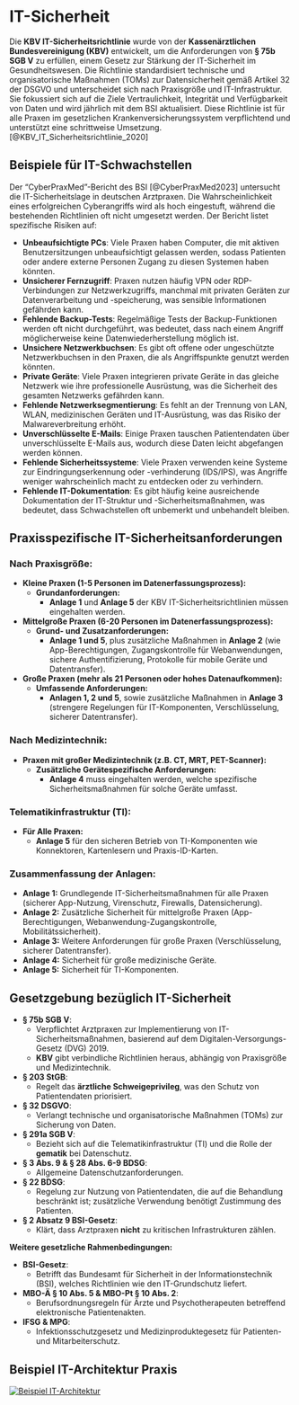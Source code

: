 # IT-Sicherheit

Die **KBV IT-Sicherheitsrichtlinie** wurde von der **Kassenärztlichen Bundesvereinigung (KBV)** entwickelt, um die Anforderungen von **§ 75b SGB V** zu erfüllen, einem Gesetz zur Stärkung der IT-Sicherheit im Gesundheitswesen. Die Richtlinie standardisiert technische und organisatorische Maßnahmen (TOMs) zur Datensicherheit gemäß Artikel 32 der DSGVO und unterscheidet sich nach Praxisgröße und IT-Infrastruktur. Sie fokussiert sich auf die Ziele Vertraulichkeit, Integrität und Verfügbarkeit von Daten und wird jährlich mit dem BSI aktualisiert. Diese Richtlinie ist für alle Praxen im gesetzlichen Krankenversicherungssystem verpflichtend und unterstützt eine schrittweise Umsetzung. [@KBV_IT_Sicherheitsrichtlinie_2020]

## Beispiele für IT-Schwachstellen

Der "CyberPraxMed"-Bericht des BSI [@CyberPraxMed2023] untersucht die IT-Sicherheitslage in deutschen Arztpraxen. Die Wahrscheinlichkeit eines erfolgreichen Cyberangriffs wird als hoch eingestuft, während die bestehenden Richtlinien oft nicht umgesetzt werden. Der Bericht listet spezifische Risiken auf: 

- **Unbeaufsichtigte PCs**: Viele Praxen haben Computer, die mit aktiven Benutzersitzungen unbeaufsichtigt gelassen werden, sodass Patienten oder andere externe Personen Zugang zu diesen Systemen haben könnten.
- **Unsicherer Fernzugriff**: Praxen nutzen häufig VPN oder RDP-Verbindungen zur Netzwerkzugriffs, manchmal mit privaten Geräten zur Datenverarbeitung und -speicherung, was sensible Informationen gefährden kann.
- **Fehlende Backup-Tests**: Regelmäßige Tests der Backup-Funktionen werden oft nicht durchgeführt, was bedeutet, dass nach einem Angriff möglicherweise keine Datenwiederherstellung möglich ist.
- **Unsichere Netzwerkbuchsen**: Es gibt oft offene oder ungeschützte Netzwerkbuchsen in den Praxen, die als Angriffspunkte genutzt werden könnten.
- **Private Geräte**: Viele Praxen integrieren private Geräte in das gleiche Netzwerk wie ihre professionelle Ausrüstung, was die Sicherheit des gesamten Netzwerks gefährden kann.
- **Fehlende Netzwerksegmentierung**: Es fehlt an der Trennung von LAN, WLAN, medizinischen Geräten und IT-Ausrüstung, was das Risiko der Malwareverbreitung erhöht.
- **Unverschlüsselte E-Mails**: Einige Praxen tauschen Patientendaten über unverschlüsselte E-Mails aus, wodurch diese Daten leicht abgefangen werden können.
- **Fehlende Sicherheitssysteme**: Viele Praxen verwenden keine Systeme zur Eindringungserkennung oder -verhinderung (IDS/IPS), was Angriffe weniger wahrscheinlich macht zu entdecken oder zu verhindern.
- **Fehlende IT-Dokumentation**: Es gibt häufig keine ausreichende Dokumentation der IT-Struktur und -Sicherheitsmaßnahmen, was bedeutet, dass Schwachstellen oft unbemerkt und unbehandelt bleiben.

## Praxisspezifische IT-Sicherheitsanforderungen

### **Nach Praxisgröße:**

- **Kleine Praxen (1-5 Personen im Datenerfassungsprozess):**
  - **Grundanforderungen:**
    - **Anlage 1** und **Anlage 5** der KBV IT-Sicherheitsrichtlinien müssen eingehalten werden.

- **Mittelgroße Praxen (6-20 Personen im Datenerfassungsprozess):**
  - **Grund- und Zusatzanforderungen:**
    - **Anlage 1 und 5**, plus zusätzliche Maßnahmen in **Anlage 2** (wie App-Berechtigungen, Zugangskontrolle für Webanwendungen, sichere Authentifizierung, Protokolle für mobile Geräte und Datentransfer).

- **Große Praxen (mehr als 21 Personen oder hohes Datenaufkommen):**
  - **Umfassende Anforderungen:**
    - **Anlagen 1, 2 und 5**, sowie zusätzliche Maßnahmen in **Anlage 3** (strengere Regelungen für IT-Komponenten, Verschlüsselung, sicherer Datentransfer).

### **Nach Medizintechnik:**

- **Praxen mit großer Medizintechnik (z.B. CT, MRT, PET-Scanner):**
  - **Zusätzliche Gerätespezifische Anforderungen:**
    - **Anlage 4** muss eingehalten werden, welche spezifische Sicherheitsmaßnahmen für solche Geräte umfasst.

### **Telematikinfrastruktur (TI):**

- **Für Alle Praxen:**
  - **Anlage 5** für den sicheren Betrieb von TI-Komponenten wie Konnektoren, Kartenlesern und Praxis-ID-Karten.

### **Zusammenfassung der Anlagen:**

- **Anlage 1:** Grundlegende IT-Sicherheitsmaßnahmen für alle Praxen (sicherer App-Nutzung, Virenschutz, Firewalls, Datensicherung).
- **Anlage 2:** Zusätzliche Sicherheit für mittelgroße Praxen (App-Berechtigungen, Webanwendung-Zugangskontrolle, Mobilitätssicherheit).
- **Anlage 3:** Weitere Anforderungen für große Praxen (Verschlüsselung, sicherer Datentransfer).
- **Anlage 4:** Sicherheit für große medizinische Geräte.
- **Anlage 5:** Sicherheit für TI-Komponenten.

## Gesetzgebung bezüglich IT-Sicherheit

- **§ 75b SGB V**: 
  - Verpflichtet Arztpraxen zur Implementierung von IT-Sicherheitsmaßnahmen, basierend auf dem Digitalen-Versorgungs-Gesetz (DVG) 2019.
  - **KBV** gibt verbindliche Richtlinien heraus, abhängig von Praxisgröße und Medizintechnik.

- **§ 203 StGB**: 
  - Regelt das **ärztliche Schweigeprivileg**, was den Schutz von Patientendaten priorisiert.

- **§ 32 DSGVO**: 
  - Verlangt technische und organisatorische Maßnahmen (TOMs) zur Sicherung von Daten.

- **§ 291a SGB V**: 
  - Bezieht sich auf die Telematikinfrastruktur (TI) und die Rolle der **gematik** bei Datenschutz.

- **§ 3 Abs. 9 & § 28 Abs. 6-9 BDSG**: 
  - Allgemeine Datenschutzanforderungen.

- **§ 22 BDSG**: 
  - Regelung zur Nutzung von Patientendaten, die auf die Behandlung beschränkt ist; zusätzliche Verwendung benötigt Zustimmung des Patienten.

- **§ 2 Absatz 9 BSI-Gesetz**: 
  - Klärt, dass Arztpraxen **nicht** zu kritischen Infrastrukturen zählen.

**Weitere gesetzliche Rahmenbedingungen:**

- **BSI-Gesetz**: 
  - Betrifft das Bundesamt für Sicherheit in der Informationstechnik (BSI), welches Richtlinien wie den IT-Grundschutz liefert.

- **MBO-Ä § 10 Abs. 5 & MBO-Pt § 10 Abs. 2**: 
  - Berufsordnungsregeln für Ärzte und Psychotherapeuten betreffend elektronische Patientenakten.

- **IFSG & MPG**: 
  - Infektionsschutzgesetz und Medizinproduktegesetz für Patienten- und Mitarbeiterschutz.

## Beispiel IT-Architektur Praxis

[![Beispiel IT-Architektur](https://mermaid.ink/img/pako:eNp9Vetu2jAUfpXIUqdNIlUTwlLyYxJru27qZWigTZrpD5MciEViI19GL-rb7E32YjNxAIcUIiW2v_PZ59jnO84LSnkGKEFzQZa5N76cMM88JyfeV6KXakEUzLmgwLwMhPdt7A9EmlMFC6WFpUo9tXOHRBmeAmbx9bOFyELB-8bog2UByyZsfyFBHqn8A2JFCqXZfLfezy0m5ZNUUOJ9bo0_7OaMQZSULQvCQODd4E3uYCogzR0bbiEPh-O-g4w-U0ZlmoM3qtiwW_vq5hqb178G8e-vcpx-LrTKhE4XeNsrQcr5Pu-WTLnA1dfawDEa3yM-UysiADfjqNEjcd-Del6BWOxW-8G1MqdlG8fLFyrAHHSBNx3HNlpRlebYNg7-63Zwj9cff5CmZl_-kFOm5JF4rlhWb9BR0gUeiClQJaUyMuLMKHJ4IR0_l-uDM0HXrffOG6WEsUb8YzItQElct0diuOFlqRldVL5cMRUw44ywgswBN0aOmyv_jtAC28Yf7atsWwdLLhQp8HdWUAb-HtwOzhSlKYApZZmR46bMGkXl-f6ndpFYYguuyG51HOO16uAY2RHjJnaj_Lapof63zZXcDy1q9VlZN4KsBlaDVXctPEt2wOFFC6pV08JrpWw8NjJeEWwM9SarhLfgvcQ27IcZjcQeyrVzKKiDSpNMQjNzm7-sJ0yQytdXEEpMN4MZ0YWaoAl7NVSiFR89sRQlSmjoIMH1PEfJjBTSjPQyMxf_JSWmGMotuiTsN-eNMUpe0CNK_G4YnvbO4qAf9nu9IOoHHfSEkijsn4Zx3I3Oe2dRGAXd7msHPVdLBKdxHPQ-Bv3zszCKo37c7SBzbSku7uz_qPotvf4HLoAwsA?type=png)](https://mermaid.live/edit#pako:eNp9Vetu2jAUfpXIUqdNIlUTwlLyYxJru27qZWigTZrpD5MciEViI19GL-rb7E32YjNxAIcUIiW2v_PZ59jnO84LSnkGKEFzQZa5N76cMM88JyfeV6KXakEUzLmgwLwMhPdt7A9EmlMFC6WFpUo9tXOHRBmeAmbx9bOFyELB-8bog2UByyZsfyFBHqn8A2JFCqXZfLfezy0m5ZNUUOJ9bo0_7OaMQZSULQvCQODd4E3uYCogzR0bbiEPh-O-g4w-U0ZlmoM3qtiwW_vq5hqb178G8e-vcpx-LrTKhE4XeNsrQcr5Pu-WTLnA1dfawDEa3yM-UysiADfjqNEjcd-Del6BWOxW-8G1MqdlG8fLFyrAHHSBNx3HNlpRlebYNg7-63Zwj9cff5CmZl_-kFOm5JF4rlhWb9BR0gUeiClQJaUyMuLMKHJ4IR0_l-uDM0HXrffOG6WEsUb8YzItQElct0diuOFlqRldVL5cMRUw44ywgswBN0aOmyv_jtAC28Yf7atsWwdLLhQp8HdWUAb-HtwOzhSlKYApZZmR46bMGkXl-f6ndpFYYguuyG51HOO16uAY2RHjJnaj_Lapof63zZXcDy1q9VlZN4KsBlaDVXctPEt2wOFFC6pV08JrpWw8NjJeEWwM9SarhLfgvcQ27IcZjcQeyrVzKKiDSpNMQjNzm7-sJ0yQytdXEEpMN4MZ0YWaoAl7NVSiFR89sRQlSmjoIMH1PEfJjBTSjPQyMxf_JSWmGMotuiTsN-eNMUpe0CNK_G4YnvbO4qAf9nu9IOoHHfSEkijsn4Zx3I3Oe2dRGAXd7msHPVdLBKdxHPQ-Bv3zszCKo37c7SBzbSku7uz_qPotvf4HLoAwsA)
